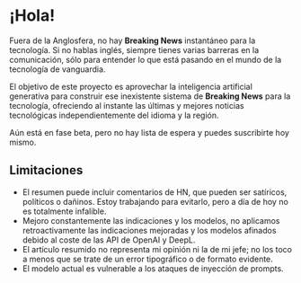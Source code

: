 
<CallToAction />

# ¡Hola!

Fuera de la Anglosfera, no hay **Breaking News** instantáneo para la tecnología.
Si no hablas inglés, siempre tienes varias barreras en la comunicación, sólo para entender lo que está pasando en el mundo de la tecnología de vanguardia.

<Callout type="info" emoji="💬">

El objetivo de este proyecto es aprovechar la inteligencia artificial generativa para construir ese inexistente sistema de **Breaking News** para la tecnología, ofreciendo al instante las últimas y mejores noticias tecnológicas independientemente del idioma y la región.

</Callout>

Aún está en fase beta, pero no hay lista de espera y puedes suscribirte hoy mismo.

## Limitaciones

- El resumen puede incluir comentarios de HN, que pueden ser satíricos, políticos o dañinos. Estoy trabajando para evitarlo, pero a día de hoy no es totalmente infalible.
- Mejoro constantemente las indicaciones y los modelos, no aplicamos retroactivamente las indicaciones mejoradas y los modelos afinados debido al coste de las API de OpenAI y DeepL.
- El artículo resumido no representa mi opinión ni la de mi jefe; no los toco a menos que se trate de un error tipográfico o de formato evidente.
- El modelo actual es vulnerable a los ataques de inyección de prompts.
